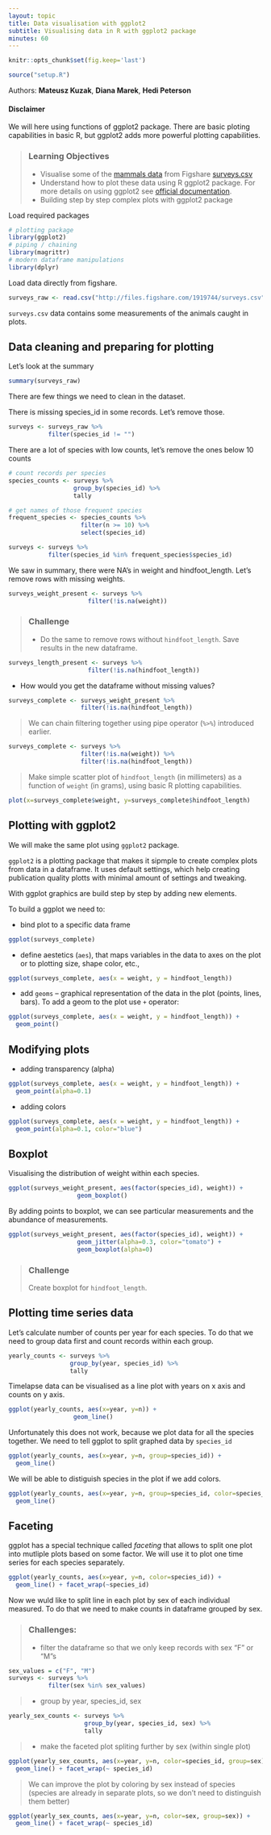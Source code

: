 ```yaml
---
layout: topic
title: Data visualisation with ggplot2
subtitle: Visualising data in R with ggplot2 package
minutes: 60
---
```


<!---
show hide magic

<style> div.hidecode + pre {display: none} div.hidecode {color: #337ab7}</style><script> doclick=function(e){ e.nextSibling.nextSibling.style.display = e.nextSibling.nextSibling.style.display === "block" ? "none" : "block"; }</script>
-->

```r
knitr::opts_chunk$set(fig.keep='last')
```

```r
source("setup.R")
```

Authors: **Mateusz Kuzak**, **Diana Marek**, **Hedi Peterson**



#### Disclaimer

We will here using functions of ggplot2 package. There are basic ploting
capabilities in basic R, but ggplot2 adds more powerful plotting capabilities.

> ### Learning Objectives
>
> -	Visualise some of the
>[mammals data](http://figshare.com/articles/Portal_Project_Teaching_Database/1314459)
>from Figshare [surveys.csv](http://files.figshare.com/1919744/surveys.csv)
> -	Understand how to plot these data using R ggplot2 package. For more details
>on using ggplot2 see
>[official documentation](http://docs.ggplot2.org/current/).
> -	Building step by step complex plots with ggplot2 package

Load required packages

```r
# plotting package
library(ggplot2)
# piping / chaining
library(magrittr)
# modern dataframe manipulations
library(dplyr)
```

Load data directly from figshare.

```r
surveys_raw <- read.csv("http://files.figshare.com/1919744/surveys.csv")
```

`surveys.csv` data contains some measurements of the animals caught in plots.

## Data cleaning and preparing for plotting

Let's look at the summary

```r
summary(surveys_raw)
```

There are few things we need to clean in the dataset.

There is missing species_id in some records. Let's remove those.

```r
surveys <- surveys_raw %>%
           filter(species_id != "")
```

There are a lot of species with low counts, let's remove the ones below 10 counts

```r
# count records per species
species_counts <- surveys %>%
                  group_by(species_id) %>%
                  tally

# get names of those frequent species
frequent_species <- species_counts %>%
                    filter(n >= 10) %>%
                    select(species_id)

surveys <- surveys %>%
           filter(species_id %in% frequent_species$species_id)
```

We saw in summary, there were NA's in weight and hindfoot_length. Let's remove
rows with missing weights.

```r
surveys_weight_present <- surveys %>%
                      filter(!is.na(weight))
```

> ### Challenge
>
> - Do the same to remove rows without `hindfoot_length`. Save results in the new dataframe.


```r
surveys_length_present <- surveys %>%
                      filter(!is.na(hindfoot_length))
```

- How would you get the dataframe without missing values?

```r
surveys_complete <- surveys_weight_present %>%
                    filter(!is.na(hindfoot_length))
```

> We can chain filtering together using pipe operator (`%>%`) introduced earlier.

```r
surveys_complete <- surveys %>%
                    filter(!is.na(weight)) %>%
                    filter(!is.na(hindfoot_length))
```

> Make simple scatter plot of `hindfoot_length` (in millimeters) as a function of
> `weight` (in grams), using basic R plotting capabilities.

```r
plot(x=surveys_complete$weight, y=surveys_complete$hindfoot_length)
```

## Plotting with ggplot2

We will make the same plot using `ggplot2` package.

`ggplot2` is a plotting package that makes it sipmple to create complex plots
from data in a dataframe. It uses default settings, which help creating
publication quality plotts with minimal amount of settings and tweaking.

With ggplot graphics are build step by step by adding new elements.

To build a ggplot we need to:

- bind plot to a specific data frame

```r
ggplot(surveys_complete)
```

- define aestetics (`aes`), that maps variables in the data to axes on the plot
     or to plotting size, shape color, etc.,

```r
ggplot(surveys_complete, aes(x = weight, y = hindfoot_length))
```

- add `geoms` -- graphical representation of the data in the plot (points,
     lines, bars). To add a geom to the plot use `+` operator:

```r
ggplot(surveys_complete, aes(x = weight, y = hindfoot_length)) +
  geom_point()
```

## Modifying plots

- adding transparency (alpha)

```r
ggplot(surveys_complete, aes(x = weight, y = hindfoot_length)) +
  geom_point(alpha=0.1)
```

- adding colors

```r
ggplot(surveys_complete, aes(x = weight, y = hindfoot_length)) +
  geom_point(alpha=0.1, color="blue")
```

## Boxplot

Visualising the distribution of weight within each species.

```r
ggplot(surveys_weight_present, aes(factor(species_id), weight)) +
                   geom_boxplot()
```

By adding points to boxplot, we can see particular measurements and the
abundance of measurements.

```r
ggplot(surveys_weight_present, aes(factor(species_id), weight)) +
                   geom_jitter(alpha=0.3, color="tomato") +
                   geom_boxplot(alpha=0)
```

> ### Challenge
>
> Create boxplot for `hindfoot_length`.

## Plotting time series data

Let's calculate number of counts per year for each species. To do that we need
to group data first and count records within each group.

```r
yearly_counts <- surveys %>%
                 group_by(year, species_id) %>%
                 tally
```

Timelapse data can be visualised as a line plot with years on x axis and counts
on y axis.

```r
ggplot(yearly_counts, aes(x=year, y=n)) +
                  geom_line()
```

Unfortunately this does not work, because we plot data for all the species
together. We need to tell ggplot to split graphed data by `species_id`

```r
ggplot(yearly_counts, aes(x=year, y=n, group=species_id)) +
  geom_line()
```

We will be able to distiguish species in the plot if we add colors.

```r
ggplot(yearly_counts, aes(x=year, y=n, group=species_id, color=species_id)) +
  geom_line()
```

## Faceting

ggplot has a special technique called *faceting* that allows to split one plot
into mutliple plots based on some factor. We will use it to plot one time series
for each species separately.

```r
ggplot(yearly_counts, aes(x=year, y=n, color=species_id)) +
  geom_line() + facet_wrap(~species_id)
```

Now we wuld like to split line in each plot by sex of each individual
measured. To do that we need to make counts in dataframe grouped by sex.

> ### Challenges:
>
> - filter the dataframe so that we only keep records with sex "F" or "M"s
>

```r
sex_values = c("F", "M")
surveys <- surveys %>%
           filter(sex %in% sex_values)
```

> - group by year, species_id, sex

```r
yearly_sex_counts <- surveys %>%
                     group_by(year, species_id, sex) %>%
                     tally
```

> - make the faceted plot spliting further by sex (within single plot)

```r
ggplot(yearly_sex_counts, aes(x=year, y=n, color=species_id, group=sex)) +
  geom_line() + facet_wrap(~ species_id)
```

> We can improve the plot by coloring by sex instead of species (species are
> already in separate plots, so we don't need to distinguish them better)

```r
ggplot(yearly_sex_counts, aes(x=year, y=n, color=sex, group=sex)) +
  geom_line() + facet_wrap(~ species_id)
```
